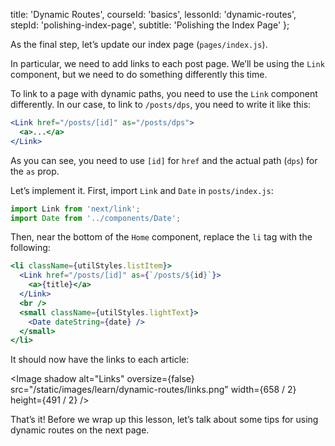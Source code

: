 
  title: 'Dynamic Routes',
  courseId: 'basics',
  lessonId: 'dynamic-routes',
  stepId: 'polishing-index-page',
  subtitle: 'Polishing the Index Page'
};

As the final step, let’s update our index page (`pages/index.js`).

In particular, we need to add links to each post page. We’ll be using the `Link` component, but we need to do something differently this time.

To link to a page with dynamic paths, you need to use the `Link` component differently. In our case, to link to `/posts/dps`, you need to write it like this:

```jsx
<Link href="/posts/[id]" as="/posts/dps">
  <a>...</a>
</Link>
```

As you can see, you need to use `[id]` for `href` and the actual path (`dps`) for the `as` prop.

Let’s implement it. First, import `Link` and `Date` in `posts/index.js`:

```js
import Link from 'next/link';
import Date from '../components/Date';
```

Then, near the bottom of the `Home` component, replace the `li` tag with the following:

```jsx
<li className={utilStyles.listItem}>
  <Link href="/posts/[id]" as={`/posts/${id}`}>
    <a>{title}</a>
  </Link>
  <br />
  <small className={utilStyles.lightText}>
    <Date dateString={date} />
  </small>
</li>
```

It should now have the links to each article:

<Image
  shadow
  alt="Links"
  oversize={false}
  src="/static/images/learn/dynamic-routes/links.png"
  width={658 / 2}
  height={491 / 2}
/>

That’s it! Before we wrap up this lesson, let’s talk about some tips for using dynamic routes on the next page.

